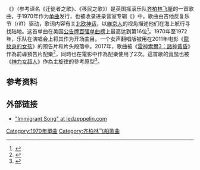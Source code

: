 {{Infobox single
| Name          = {{lang|en|Immigrant Song}}
| Cover         = Led Zeppelin - Immigrant Song.jpg
| Artist        = [[齐柏林飞艇乐队|齐柏林飞艇]]
| Album         = {{lang|en|[[Led_Zeppelin_III|Led Zeppelin III]]}}
| B-side        = {{lang|en|''Hey, Hey, What Can I Do''}}
| Released      = {{start date|1970|11|5|df=y}}（美国）
| Format        = [[黑胶唱片|黑胶唱片]]
| Recorded      = 1970年5月至8月
| Genre         = [[硬摇滚|硬摇滚]]<ref>{{cite book|first= Ralph |last= Hulett |first2= Jerry |last2= Prochnicky |title= Whole Lotta Led: Our Flight With Led Zeppelin |publisher= [[Kensington_Books|Kensington Publishing Corp.]] |page= 114 |quote= However, the opener, "Immigrant Song," set a standard for medieval imagery of Viking lust in hard rock. |year= 2011 |isbn= 978-0-8065-3555-5}}</ref><ref>{{cite journal |title= The 40 Greatest Led Zeppelin Songs of All Time: 7 – 'Immigrant Song' (1970) |url= http://www.rollingstone.com/music/lists/the-40-greatest-led-zeppelin-songs-of-all-time-20121107/immigrant-song-1970-19691231 |magazine= [[Rolling_Stone|Rolling Stone]] |date= 7 November 2012 |accessdate= 8 November 2014 |journal=  |archive-date= 2017-11-22 |archive-url= https://web.archive.org/web/20171122041946/http://www.rollingstone.com/music/lists/the-40-greatest-led-zeppelin-songs-of-all-time-20121107/immigrant-song-1970-19691231 |dead-url= no }}</ref>
| Length        = {{Duration|m=2|s=23}}
| Label         = [[大西洋唱片|大西洋唱片]] <small>（no. 45-2777）</small>
| Writer        = [[吉米·佩奇|吉米·佩奇]]、[[罗伯特·普兰特|罗伯特·普兰特]]
| Producer      = 吉米·佩奇
| Last single   = {{lang|en|''[[Whole_Lotta_Love|Whole Lotta Love]] / Living Loving Maid (She's Just a Woman)''}}<br>（1969）
| This single   = ''{{lang|en|'''Immigrant Song''' / Hey Hey What Can I Do}}''<br>（1970）
| Next single   = ''{{lang|en|[[Black_Dog|Black Dog]] / [[Misty_Mountain_Hop|Misty Mountain Hop]]}}''<br>（1971）
}}
《'''{{lang|en|Immigrant Song}}'''》（参考译名《迁徙者之歌》、《移民之歌》）是英国摇滚乐队[[齐柏林飞艇乐队|齐柏林飞艇]]的一首歌曲，于1970年作为[[单曲|单曲]]发行，也被收录进录音室专辑《{{lang|en|[[Led_Zeppelin_III|Led Zeppelin III]]}}》中。歌曲由吉他反复乐节（riff）驱动，歌词内容有关[[北欧神话|北欧神话]]，以[[維京人|維京人]]的视角描述他们在海上航行寻找陆地。这首单曲在美国[[公告牌百强单曲榜|公告牌百强单曲榜]]上最高达到第16位<ref>{{cite web |url=http://www.billboard.com/artist/306805/led-zeppelin/chart |title=Led Zeppelin Chart History |work=Billboard |accessdate=2015-06-07 |language=en |archive-date=2009-02-21 |archive-url=https://web.archive.org/web/20090221050358/http://www.billboard.com/bbcom/retrieve_chart_history.do?model.chartFormatGroupName=Singles&model.vnuArtistId=5047&model.vnuAlbumId=10333 |dead-url=no }}</ref>。1970年至1972年，乐队在演唱会上将其作为开场曲目。一个女声翻唱版被用在2011年电影《[[龍紋身的女孩_(2011年電影)|龍紋身的女孩]]》的预告片和片头段落中。2017年，歌曲被《[[雷神索爾3：諸神黃昏|雷神索爾3：諸神黃昏]]》作為前導預告片配樂<ref>{{cite web |language=en |url=http://www.altpress.com/news/entry/thor_ragnarok_debuts_teaser_trailer_features_music_from_led_zeppelin |publisher=[[Alternative_Press|Alternative Press]] |title=‘Thor: Ragnarok’ debuts teaser trailer, features music from Led Zeppelin |date=2017-04-10 |accessdate=2017-04-11 |archive-date=2017-04-11 |archive-url=https://web.archive.org/web/20170411092025/http://www.altpress.com/news/entry/thor_ragnarok_debuts_teaser_trailer_features_music_from_led_zeppelin |dead-url=no }}</ref>，同時也在電影中作為配樂使用了2次。這首歌的[[音階|音階]]也被《[[神力女超人_(2017年電影)|神力女超人]]》作為主旋律的參考原型<ref>{{cite web |language=en |url=http://movieweb.com/wonder-woman-movie-why-no-theme-song/ |publisher={{link-en|MovieWeb|MovieWeb}} |title=MovieWeb |date=2017-06-02 |accessdate=2017-06-22 |archive-date=2017-11-16 |archive-url=https://web.archive.org/web/20171116134233/https://movieweb.com/wonder-woman-movie-why-no-theme-song/ |dead-url=no }}</ref>。

== 参考资料 ==
{{Reflist}}

== 外部链接 ==
*[http://www.ledzeppelin.com/video/australia-1972-immigrant-song "Immigrant Song" at ledzeppelin.com] {{Wayback|url=http://www.ledzeppelin.com/video/australia-1972-immigrant-song |date=20201020003557 }}{{en icon}}

{{Led zeppelin}}
[[Category:1970年單曲|Category:1970年單曲]]
[[Category:齐柏林飞船歌曲|Category:齐柏林飞船歌曲]]